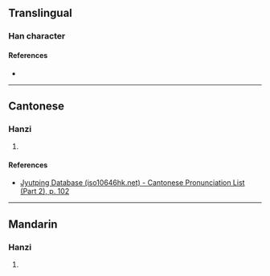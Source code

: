 {{character info/new}}
==Translingual==

===Han character===
{{Han char|rn=50|rad=巾|as=09|sn=12|four=|canj=LBAPV|ids=⿰巾曷}}

====References====
* {{Han ref|kx=0334.220|dkj=08996|dj=0641.240|hdz=10747.090|uh=5E46|ud=24134}}

----

==Cantonese==

===Hanzi===
{{yue-hanzi|jyut=[[ai3]], [[ngai3]]|y=ai3, ngai3}}

# {{defn|lang=yue|sort=巾09}}

====References====
* [http://www.iso10646hk.net/jp/document/download.jsp Jyutping Database (iso10646hk.net) - Cantonese Pronunciation List (Part 2), p. 102]

----

==Mandarin==

===Hanzi===
{{cmn-hanzi|pin=[[yì]] ([[yi4]])|wg=i<sup>4</sup>}}

# {{defn|lang=cmn|sort=巾09}}